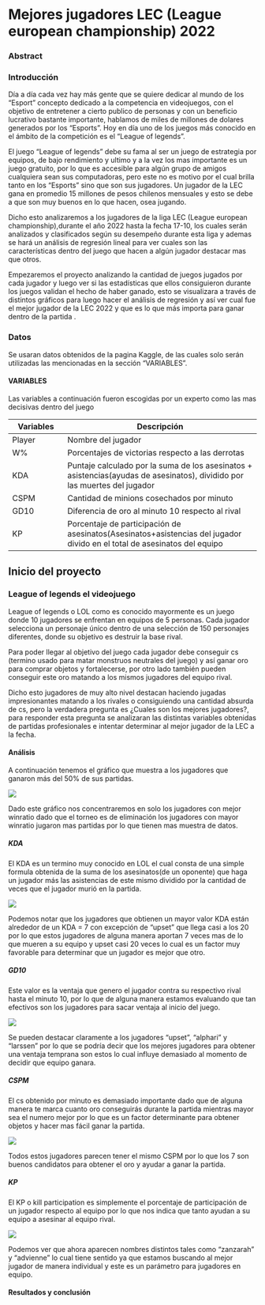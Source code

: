 # Mejores jugadores LEC (League european championship) 2022

### Abstract

### Introducción

Día a día cada vez hay más gente que se quiere dedicar al mundo de los "Esport" concepto dedicado a la competencia en videojuegos, con el objetivo de entretener a cierto publico de personas y con un beneficio lucrativo bastante importante, hablamos de miles de millones de dolares generados por los "Esports". Hoy en día uno de los juegos más conocido en el ámbito de la competición es el "League of legends".

El juego "League of legends" debe su fama al ser un juego de estrategia por equipos, de bajo rendimiento y ultimo y a la vez los mas importante es un juego gratuito, por lo que es accesible para algún grupo de amigos cualquiera sean sus computadoras, pero este no es motivo por el cual brilla tanto en los "Esports" sino que son sus jugadores. Un jugador de la LEC gana en promedio 15 millones de pesos chilenos mensuales y esto se debe a que son muy buenos en lo que hacen, osea jugando.

Dicho esto analizaremos a los jugadores de la liga LEC (League european championship),durante el año 2022 hasta la fecha 17-10, los cuales serán analizados y clasificados según su desempeño durante esta liga y ademas se hará un análisis de regresión lineal para ver cuales son las características dentro del juego que hacen a algún jugador destacar mas que otros.

Empezaremos el proyecto analizando la cantidad de juegos jugados por cada jugador y luego ver si las estadísticas que ellos consiguieron durante los juegos validan el hecho de haber ganado, esto se visualizara a través de distintos gráficos para luego hacer el análisis de regresión y así ver cual fue el mejor jugador de la LEC 2022 y que es lo que más importa para ganar dentro de la partida .

### Datos

Se usaran datos obtenidos de la pagina Kaggle, de las cuales solo serán utilizadas las mencionadas en la sección "VARIABLES".

#### VARIABLES

Las variables a continuación fueron escogidas por un experto como las mas decisivas dentro del juego

| Variables | Descripción                                                                                                               |
|----------------|--------------------------------------------------------|
| Player    | Nombre del jugador                                                                                                        |
| W%        | Porcentajes de victorias respecto a las derrotas                                                                          |
| KDA       | Puntaje calculado por la suma de los asesinatos + asistencias(ayudas de asesinatos), dividido por las muertes del jugador |
| CSPM      | Cantidad de minions cosechados por minuto                                                                                 |
| GD10      | Diferencia de oro al minuto 10 respecto al rival                                                                          |
| KP        | Porcentaje de participación de asesinatos(Asesinatos+asistencias del jugador divido en el total de asesinatos del equipo  |

## Inicio del proyecto

### League of legends el videojuego

League of legends o LOL como es conocido mayormente es un juego donde 10 jugadores se enfrentan en equipos de 5 personas. Cada jugador selecciona un personaje único dentro de una selección de 150 personajes diferentes, donde su objetivo es destruir la base rival.

Para poder llegar al objetivo del juego cada jugador debe conseguir cs (termino usado para matar monstruos neutrales del juego) y así ganar oro para comprar objetos y fortalecerse, por otro lado también pueden conseguir este oro matando a los mismos jugadores del equipo rival.

Dicho esto jugadores de muy alto nivel destacan haciendo jugadas impresionantes matando a los rivales o consiguiendo una cantidad absurda de cs, pero la verdadera pregunta es ¿Cuales son los mejores jugadores?, para responder esta pregunta se analizaran las distintas variables obtenidas de partidas profesionales e intentar determinar al mejor jugador de la LEC a la fecha.

#### Análisis

A continuación tenemos el gráfico que muestra a los jugadores que ganaron más del 50% de sus partidas.

![](images/Captura%20de%20pantalla%202022-11-28%20201521.png)

Dado este gráfico nos concentraremos en solo los jugadores con mejor winratio dado que el torneo es de eliminación los jugadores con mayor winratio jugaron mas partidas por lo que tienen mas muestra de datos.

##### KDA

El KDA es un termino muy conocido en LOL el cual consta de una simple formula obtenida de la suma de los asesinatos(de un oponente) que haga un jugador más las asistencias de este mismo dividido por la cantidad de veces que el jugador murió en la partida.

![](images/kda.png)

Podemos notar que los jugadores que obtienen un mayor valor KDA están alrededor de un KDA = 7 con excepción de "upset" que llega casi a los 20 por lo que estos jugadores de alguna manera aportan 7 veces mas de lo que mueren a su equipo y upset casi 20 veces lo cual es un factor muy favorable para determinar que un jugador es mejor que otro.

##### GD10

Este valor es la ventaja que genero el jugador contra su respectivo rival hasta el minuto 10, por lo que de alguna manera estamos evaluando que tan efectivos son los jugadores para sacar ventaja al inicio del juego.

![](images/gd.png)

Se pueden destacar claramente a los jugadores "upset", "alphari" y "larssen" por lo que se podría decir que los mejores jugadores para obtener una ventaja temprana son estos lo cual influye demasiado al momento de decidir que equipo ganara.

##### CSPM

El cs obtenido por minuto es demasiado importante dado que de alguna manera te marca cuanto oro conseguirás durante la partida mientras mayor sea el numero mejor por lo que es un factor determinante para obtener objetos y hacer mas fácil ganar la partida.

![](images/CSPM.png)

Todos estos jugadores parecen tener el mismo CSPM por lo que los 7 son buenos candidatos para obtener el oro y ayudar a ganar la partida.

##### KP

El KP o kill participation es simplemente el porcentaje de participación de un jugador respecto al equipo por lo que nos indica que tanto ayudan a su equipo a asesinar al equipo rival.

![](images/KP-01.png)

Podemos ver que ahora aparecen nombres distintos tales como "zanzarah" y "advienne" lo cual tiene sentido ya que estamos buscando al mejor jugador de manera individual y este es un parámetro para jugadores en equipo.

#### Resultados y conclusión
